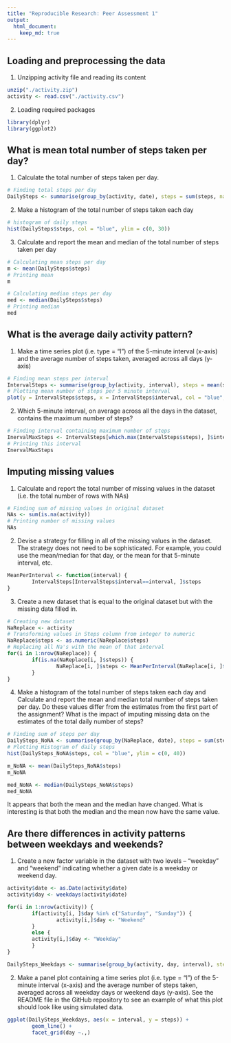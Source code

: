 ```yaml
---
title: "Reproducible Research: Peer Assessment 1"
output: 
  html_document:
    keep_md: true
---
```



## Loading and preprocessing the data
1. Unzipping activity file and reading its content
```r
unzip("./activity.zip")
activity <- read.csv("./activity.csv")
```

2. Loading required packages
```r
library(dplyr)
library(ggplot2)
```

## What is mean total number of steps taken per day?
1. Calculate the total number of steps taken per day. 
``` r
# Finding total steps per day 
DailySteps <- summarise(group_by(activity, date), steps = sum(steps, na.rm = TRUE))
```

2. Make a histogram of the total number of steps taken each day
``` r
# histogram of daily steps
hist(DailySteps$steps, col = "blue", ylim = c(0, 30))
```

3. Calculate and report the mean and median of the total number of steps taken per day
``` r
# Calculating mean steps per day
m <- mean(DailySteps$steps)
# Printing mean
m
```

``` r
# Calculating median steps per day
med <- median(DailySteps$steps)
# Printing median
med
```

## What is the average daily activity pattern?
1. Make a time series plot (i.e. \color{red}{\verb|type = "l"|}type = "l") of the 5-minute interval (x-axis) and the average number of steps taken, averaged across all days (y-axis)
``` r
# Finding mean steps per interval
IntervalSteps <- summarise(group_by(activity, interval), steps = mean(steps, na.rm = TRUE))
# Plotting mean number of steps per 5 minute interval
plot(y = IntervalSteps$steps, x = IntervalSteps$interval, col = "blue", xlab = "Interval", ylab = "Average number of steps per interval", main = "Average number of steps per 5 minute interval", type = "l")
```

2. Which 5-minute interval, on average across all the days in the dataset, contains the maximum number of steps?
``` r
# Finding interval containing maximum number of steps 
InervalMaxSteps <- IntervalSteps[which.max(IntervalSteps$steps), ]$interval
# Printing this interval
InervalMaxSteps
```

## Imputing missing values
1. Calculate and report the total number of missing values in the dataset (i.e. the total number of rows with \color{red}{\verb|NA|}NAs)
``` r
# Finding sum of missing values in original dataset
NAs <- sum(is.na(activity))
# Printing number of missing values
NAs
```

2. Devise a strategy for filling in all of the missing values in the dataset. The strategy does not need to be sophisticated. For example, you could use the mean/median for that day, or the mean for that 5-minute interval, etc.
``` r
MeanPerInterval <- function(interval) {
        IntervalSteps[IntervalSteps$interval==interval, ]$steps
}
```

3. Create a new dataset that is equal to the original dataset but with the missing data filled in.
``` r
# Creating new dataset
NaReplace <- activity
# Transforming values in Steps column from integer to numeric 
NaReplace$steps <- as.numeric(NaReplace$steps)
# Replacing all Na's with the mean of that interval
for(i in 1:nrow(NaReplace)) {
        if(is.na(NaReplace[i, ]$steps)) {
                NaReplace[i, ]$steps <- MeanPerInterval(NaReplace[i, ]$interval)
        }
}
```

4. Make a histogram of the total number of steps taken each day and Calculate and report the mean and median total number of steps taken per day. Do these values differ from the estimates from the first part of the assignment? What is the impact of imputing missing data on the estimates of the total daily number of steps?
``` r
# Finding sum of steps per day 
DailySteps_NoNA <- summarise(group_by(NaReplace, date), steps = sum(steps))
# Plotting Histogram of daily steps
hist(DailySteps_NoNA$steps, col = "blue", ylim = c(0, 40))
```


``` r
m_NoNA <- mean(DailySteps_NoNA$steps)
m_NoNA

```

``` r
med_NoNA <- median(DailySteps_NoNA$steps)
med_NoNA
```

It appears that both the mean and the median have changed. What is interesting is that both the median and the mean now have the same value. 

## Are there differences in activity patterns between weekdays and weekends?
1. Create a new factor variable in the dataset with two levels – “weekday” and “weekend” indicating whether a given date is a weekday or weekend day.
``` r
activity$date <- as.Date(activity$date)
activity$day <- weekdays(activity$date)

for(i in 1:nrow(activity)) {
        if(activity[i, ]$day %in% c("Saturday", "Sunday")) {
                activity[i,]$day <- "Weekend"
        }
        else {
        activity[i,]$day <- "Weekday"
        }
}

DailySteps_Weekdays <- summarise(group_by(activity, day, interval), steps = mean(steps, na.rm = TRUE))
```

2. Make a panel plot containing a time series plot (i.e. \color{red}{\verb|type = "l"|}type = "l") of the 5-minute interval (x-axis) and the average number of steps taken, averaged across all weekday days or weekend days (y-axis). See the README file in the GitHub repository to see an example of what this plot should look like using simulated data.
``` r
ggplot(DailySteps_Weekdays, aes(x = interval, y = steps)) +
        geom_line() +
        facet_grid(day ~.,)
```